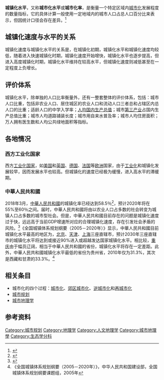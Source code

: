 {{NoteTA
|G1=
|1=zh-cn:城镇化水平; zh-tw:都市化程度;
|2=zh-cn:水平; zh-hk:水平; zh-tw:水準;
}}
'''城镇化水平'''，又称'''城市化水平'''或'''城市化率'''，是衡量一个特定区域内[[城市化|城市化]]发展程度的数量指标，它的具体计算一般使用一定地域内的城市人口占总人口百分比来表示，但因统计口径会存在差异。<ref>{{cite book|title=《城市地理学》|author=徐学强、周一星、宁越敏|location=[[北京|北京]]|publisher=高等教育出版社（2009）ISBN 7040198711}}</ref>

== 城镇化速度与水平的关系 ==
城镇化速度与城镇化水平的关系是，在城镇化初期，城镇化水平和城镇化速度均较低，随着进入快速城镇化时期，城镇化速度开始增快，城镇化水平也逐步提高，但进入高度城镇化时期，城镇化水平维持在较高水平，但城镇化速度则减低甚至在一定程度上负增长。

== 评价体系 ==
城镇化水平，除单独的人口比率衡量外，还有一整套整体的评价体系，包括：城市人口比重，包括非农业人口、居住城区的农业人口和流动人口三者总和占辖区内总人口的比重；适龄人口的中学入学率；[[人均国内生产总值|人均国内生产总值]]；城市[[第三产业|第三产业]]占国内生产总值比重；城市人均道路铺装长度；城市用自来水普及率；城市人均住房面积；万人拥有医生数和人均公共绿地面积等指标。

== 各地情况 ==
=== 西方工业化国家 ===
西方[[工业化国家|工业化国家]]，如[[美国|美国]]和[[英国|英国]]、[[德国|德国]]、[[法国|法国]]等[[欧洲|欧洲]]国家，由于[[工业化|工业化]]和城镇化发展较早，因而发展水平也较高。但城镇化的速度已经极为缓慢，进入高水平的滞缓期。
===中華人民共和國===
2018年3月，[[中華人民共和國|中華人民共和國]]的城镇化率已经达到58.5％<ref>{{Cite web |url=http://www.xinhuanet.com/politics/2018lh/2018-03/05/c_137016644.htm |title=存档副本 |accessdate=2018-03-05 |archive-date=2020-12-12 |archive-url=https://web.archive.org/web/20201212065201/http://www.xinhuanet.com/politics/2018lh/2018-03/05/c_137016644.htm |dead-url=no }}</ref>，预计2020年将在55%至60％之间。届时，中華人民共和國将由以农业人口占多数的社会转变为城镇人口占多数的城市型社会。但是，中華人民共和國目前存在的问题是城镇化速度过于快，远远高于当前GDP增速所对应的合理城镇化速度，存在引发社会矛盾的风险。<ref>{{cite book|title=《城市地理学》|author=周一星|location=[[北京|北京]]|publisher=商务印书馆（2003）ISBN 7100015235}}</ref>《全国城镇体系规划纲要（2005－2020年）》显示，中華人民共和國目前城镇化水平最高的地区为，[[北京|北京]]、[[天津|天津]]、[[上海|上海]]三座直辖市，预计2030年三座直辖市的城镇化水平将达到或接近90%进入或超越发达国家城镇化水平。相比较，[[重庆|重庆]]由于幅员辽阔，相当于中華人民共和國的省份，城镇化水平将存在一定差距。此外，中華人民共和國城镇化水平最低的省份为贵州省，2010年仅为31.3%，其次是西藏和甘肃的33.3%。<ref>《全国城镇体系规划纲要（2005－2020年）》，中华人民共和国建设部，全国城镇体系规划纲要课题组，2005年</ref>

== 相关条目 ==
*城市化的四个过程：[[城市化|城市化]]、[[郊区城市化|郊区城市化]]、[[逆城市化|逆城市化]]和[[再城市化|再城市化]]
*[[城市规划|城市规划]]
*[[城市地理学|城市地理学]]
== 参考资料 ==
{{reflist|30em}}

{{城市与区域规划}}

[[Category:城市规划|Category:城市规划]]
[[Category:地理学|Category:地理学]]
[[Category:人文地理学|Category:人文地理学]]
[[Category:城市地理學|Category:城市地理學]]
[[Category:生态学分科|Category:生态学分科]]